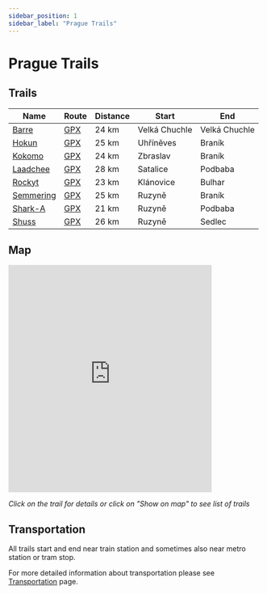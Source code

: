 ```yaml
---
sidebar_position: 1
sidebar_label: "Prague Trails"
---
```


# Prague Trails

## Trails

| Name | Route | Distance | Start | End |
| --- | --- | --- | --- | --- |
| [Barre](prague/barre) | [GPX](/gpx/prague-trails-barre.gpx) &nbsp; <TrailRouteLink id="barre"></TrailRouteLink> | 24 km | Velká Chuchle | Velká Chuchle |
| [Hokun](prague/hokun) | [GPX](/gpx/prague-trails-hokun.gpx) &nbsp; <TrailRouteLink id="hokun"></TrailRouteLink> | 25 km | Uhříněves | Braník |
| [Kokomo](prague/kokomo) | [GPX](/gpx/prague-trails-kokomo.gpx) &nbsp; <TrailRouteLink id="kokomo"></TrailRouteLink> | 24 km | Zbraslav | Braník |
| [Laadchee](prague/laadchee) | [GPX](/gpx/prague-trails-laadchee.gpx) &nbsp; <TrailRouteLink id="laadchee"></TrailRouteLink> | 28 km | Satalice | Podbaba |
| [Rockyt](prague/rockyt) | [GPX](/gpx/prague-trails-rockyt.gpx) &nbsp; <TrailRouteLink id="rockyt"></TrailRouteLink> | 23 km | Klánovice | Bulhar |
| [Semmering](prague/semmering) | [GPX](/gpx/prague-trails-semmering.gpx) &nbsp; <TrailRouteLink id="semmering"></TrailRouteLink> | 25 km | Ruzyně | Braník |
| [Shark-A](prague/shark-a) | [GPX](/gpx/prague-trails-shark-a.gpx) &nbsp; <TrailRouteLink id="shark-a"></TrailRouteLink> | 21 km | Ruzyně | Podbaba |
| [Shuss](prague/shuss) | [GPX](/gpx/prague-trails-shuss.gpx) &nbsp; <TrailRouteLink id="shuss"></TrailRouteLink> | 26 km | Ruzyně | Sedlec |

## Map

<iframe src="https://frame.mapy.cz/s/muvunufece" width="80%" height="450" frameborder="0"></iframe>

*Click on the trail for details or click on "Show on map" to see list of trails*

## Transportation

All trails start and end near train station and sometimes also near metro station or tram stop.

For more detailed information about transportation please see [Transportation](../transportation/overview) page.